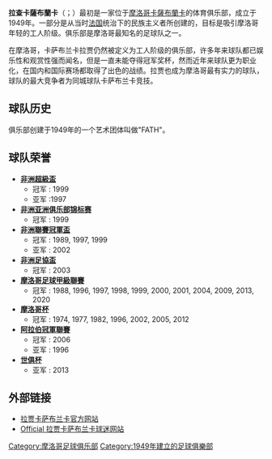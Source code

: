 {{Unreferenced|time=2021-03-04T03:14:24+00:00}}
{{noteTA
|G1=足球
|T=zh-hans:拉贾卡萨布兰卡; zh-hant:拉賈卡薩布蘭卡; zh-hk:拉查卡薩布蘭卡; zh-mo:拉賈卡薩布蘭卡;
|1=zh-hans:拉贾卡萨布兰卡; zh-hant:拉賈卡薩布蘭卡; zh-hk:拉查卡薩布蘭卡; zh-mo:拉賈卡薩布蘭卡;
}}
{{Football club infobox
| clubname = 拉查體育會
| image    =
| fullname = 拉查體育會<br> Raja Club Athletic
| nickname = 
| founded  = 1949年
| ground   = [[穆罕默德五世体育场|穆罕默德五世体育场]]<br>[[摩洛哥|摩洛哥]], [[卡薩布蘭卡|卡薩布蘭卡]]
| capacity = 67,000
| chairman =  
| manager  = 
| league   = [[摩洛哥足球甲級聯賽|摩洛哥足球甲級聯賽]]
| season   = 2020–21
| position = 摩洛甲，第 2 位
| pattern_la1=_raja1 |
  pattern_b1=_raja1 |
  pattern_ra1=_raja1  |
  pattern_sh1=_adidaswhite|
  pattern_so1= _3_stripes_white |
  leftarm1= 008000|
  body1= 008000|
  rightarm1= 008000|
  shorts1= 008000|
  socks1= 008000|
  pattern_la2=_raja2  |
  pattern_b2=_raja2 |
  pattern_ra2=_raja2  |
  pattern_sh2=_adidaswhite |
  pattern_so2= _3_stripes_white  |
  leftarm2= 0000ff|
  body2= 0000ff |
  rightarm2= 0000ff |
  shorts2= 0000ff |
  socks2= 0000ff |
  pattern_la3=_raja3 |
  pattern_b3=_raja3 |
  pattern_ra3=_raja3  |
  pattern_sh3=_adidasonwhite|
  pattern_so3=_3greenonwhite |
  leftarm3= ffffff |
  body3= ffffff|
  rightarm3= ffffff|
  shorts3= 008000|
  socks3= ffffff|
}}

'''拉查卡薩布蘭卡'''（{{lang-en|Raja Casablanca / Raja Club Athletic (RCA)}}；{{lang-ar|الرجاء البيضاوي الرياضي|ar-Raja' al-Baydawy ar-Riyady}}）最初是一家位于[[摩洛哥|摩洛哥]][[卡薩布蘭卡|卡薩布蘭卡]]的体育俱乐部，成立于1949年。一部分是从当时[[法国|法国]]统治下的民族主义者所创建的，目标是吸引摩洛哥年轻的工人阶级。俱乐部是摩洛哥最知名的足球队之一。

在摩洛哥，卡萨布兰卡拉贾仍然被定义为工人阶级的俱乐部，许多年来球队都已娱乐性和观赏性强而闻名，但是一直未能夺得冠军奖杯，然而近年来球队更为职业化，在国内和国际赛场都取得了出色的战绩。拉贾也成为摩洛哥最有实力的球队，球队的最大竞争者为同城球队卡萨布兰卡竞技。

== 球队历史 ==
俱乐部创建于1949年的一个艺术团体叫做"FATH"。

== 球队荣誉 ==
*'''[[非洲超級盃|非洲超級盃]]'''
**冠军 : 1999
**亚军 :1997 
*'''[[非洲亚洲俱乐部锦标赛|非洲亚洲俱乐部锦标赛]]'''
**冠军 : 1999
*'''[[非洲聯賽冠軍盃|非洲聯賽冠軍盃]]'''
**冠军 : 1989, 1997, 1999
**亚军 : 2002
*'''[[非洲足協盃|非洲足協盃]]'''
**冠军 : 2003
*'''[[摩洛哥足球甲級聯賽|摩洛哥足球甲級聯賽]]'''
**冠军 : 1988, 1996, 1997, 1998, 1999, 2000, 2001, 2004, 2009, 2013, 2020
*'''[[摩洛哥杯|摩洛哥杯]]'''
**冠军 : 1974, 1977, 1982, 1996, 2002, 2005, 2012
*'''[[阿拉伯冠軍聯賽|阿拉伯冠軍聯賽]]'''
**冠军 : 2006
**亚军 : 1996
*'''[[世俱杯|世俱杯]]'''
**亚军 : 2013

== 外部链接 ==
*[http://www.rajacasablanca.com 拉贾卡萨布兰卡官方网站]{{Wayback|url=http://www.rajacasablanca.com/ |date=20110226100446 }}
*[https://web.archive.org/web/20110225063133/http://www.dimadimaraja.com/ Official 拉贾卡萨布兰卡球迷网站]

{{fb start}}
{{GNF 1}}
{{fb end}} 

[[Category:摩洛哥足球俱乐部|Category:摩洛哥足球俱乐部]]
[[Category:1949年建立的足球俱樂部|Category:1949年建立的足球俱樂部]]